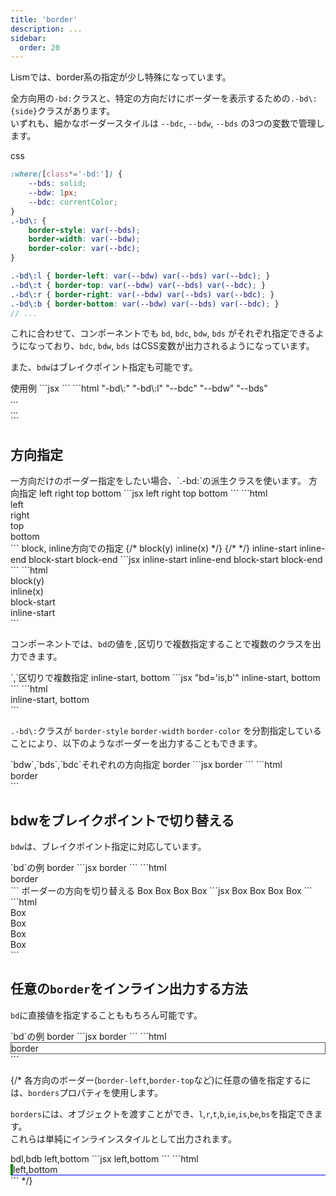 ```yaml
---
title: 'border'
description: ...
sidebar: 
  order: 20
---
```




Lismでは、border系の指定が少し特殊になっています。

全方向用の`-bd:`クラスと、特定の方向だけにボーダーを表示するための`.-bd\:{side}`クラスがあります。  
いずれも、細かなボーダースタイルは `--bdc`, `--bdw`, `--bds` の3つの変数で管理します。

<PreviewTitle>css</PreviewTitle>
```scss
:where([class*='-bd:']) {
	--bds: solid;
	--bdw: 1px;
	--bdc: currentColor;
}
.-bd\: {
	border-style: var(--bds);
	border-width: var(--bdw);
	border-color: var(--bdc);
}

.-bd\:l { border-left: var(--bdw) var(--bds) var(--bdc); }
.-bd\:t { border-top: var(--bdw) var(--bds) var(--bdc); }
.-bd\:r { border-right: var(--bdw) var(--bds) var(--bdc); }
.-bd\:b { border-bottom: var(--bdw) var(--bds) var(--bdc); }
// ...
```


これに合わせて、コンポーネントでも `bd`, `bdc`, `bdw`, `bds` がそれぞれ指定できるようになっており、`bdc`, `bdw`, `bds` はCSS変数が出力されるようになっています。

また、`bdw`はブレイクポイント指定も可能です。

<Preview>
	<PreviewTitle>使用例</PreviewTitle>
	<PreviewArea p='40'>
		<Box bd p='20'>
			<Dummy length='s'/>
		</Box>
		<Box bd bds='dashed' bdw='2px' bdc='red' p='20'>
			<Dummy length='s'/>
		</Box>
		<Box bd='l' bdc='blue' bdw='0.4em' p='20'>
			<Dummy length='s'/>
		</Box>
	</PreviewArea>
	<PreviewCode label='JSX' slot='tab'>
		```jsx
		<Box bd bdc='red' bds='dashed' p='20'>
			<Dummy length='s'/>
		</Box>
		<Box bd='l' bdc='blue' bdw='0.4em' p='20'>
			<Dummy length='s'/>
		</Box>
		```
	</PreviewCode>
	<PreviewCode label='HTML' slot='tab'>
		```html "-bd\:" "-bd\:l" "--bdc" "--bdw" "--bds"
		<div class="l--box -p:20 -bd:" style="--bdc:var(--red);--bds:dashed">
			...
		</div>
		<div class="l--box -p:20 -bd:l" style="--bdc:var(--blue);--bdw:0.4em;">
			...
		</div>
		```
	</PreviewCode>
</Preview>



## 方向指定


<Callout type='info'>
一方向だけのボーダー指定をしたい場合、`.-bd:`の派生クラスを使います。
</Callout>


<Preview>
	<PreviewTitle>方向指定</PreviewTitle>
	<PreviewArea p='40' isFlow='50'>
		<Box bd='l' px='10'>left</Box>
		<Box bd='r' px='10'>right</Box>
		<Box bd='t' p='10'>top</Box>
		<Box bd='b' p='10'>bottom</Box>
	</PreviewArea>
	<PreviewCode label='JSX' slot='tab'>
		```jsx
		<Box bd='l' px='10'>left</Box>
		<Box bd='r' px='10'>right</Box>
		<Box bd='t' p='10'>top</Box>
		<Box bd='b' p='10'>bottom</Box>
		```
	</PreviewCode>
	<PreviewCode label='HTML' slot='tab'>
		```html
		<div class='-bd:l -px:10'>left</div>
		<div class='-bd:r -px:10'>right</div>
		<div class='-bd:t -p:10'>top</div>
		<div class='-bd:b -p:10'>bottom</div>
		```
	</PreviewCode>
</Preview>


<Preview>
	<PreviewTitle>block, inline方向での指定</PreviewTitle>
	<PreviewArea p='40' isFlow='50'>
		{/* <Box bd='y' p='10'>block(y)</Box>
		<Divider mx='a' w='5rem' bdw='4px' bds='dotted' />
		<Box bd='x' p='10'>inline(x)</Box> */}
		{/* <Divider mx='a' w='5rem' bdw='4px' bds='dotted' /> */}
		<Box bd='is' p='10'>inline-start</Box>
		<Box bd='ie' p='10'>inline-end</Box>
		<Box bd='bs' p='10'>block-start</Box>
		<Box bd='be' p='10'>block-end</Box>
	</PreviewArea>
	<PreviewCode label='JSX' slot='tab'>
		```jsx
		<Box bd='is' p='10'>inline-start</Box>
		<Box bd='ie' p='10'>inline-end</Box>
		<Box bd='bs' p='10'>block-start</Box>
		<Box bd='be' p='10'>block-end</Box>
		```
	</PreviewCode>
	<PreviewCode label='HTML' slot='tab'>
		```html
		<div class='-bd:y -p:10'>block(y)</div>
		<div class='-bd:x -p:10'>inline(x)</div>
		<div class='-bd:bs -p:10'>block-start</div>
		<div class='-bd:is -p:10'>inline-start</div>
		```
	</PreviewCode>
</Preview>

<Spacer h='10' />

コンポーネントでは、`bd`の値を`,`区切りで複数指定することで複数のクラスを出力できます。

<Preview>
	<PreviewTitle>`,`区切りで複数指定</PreviewTitle>
	<PreviewArea resize p='40'>
		<Box bd='is,b' bdc='red' p='10'>inline-start, bottom</Box>
	</PreviewArea>
	<PreviewCode label='JSX' slot='tab'>
		```jsx "bd='is,b'"
		<Box bd='is,b' bdc='red' p='10'>inline-start, bottom</Box>
		```
	</PreviewCode>
	<PreviewCode label='HTML' slot='tab'>
		```html
		<div class='-bd:is -bd:b -p:10' style="--bdc:var(--red)">inline-start, bottom</div>
		```
	</PreviewCode>
</Preview>


`.-bd\:`クラスが `border-style` `border-width` `border-color` を分割指定していることにより、以下のようなボーダーを出力することもできます。

<Preview>
	<PreviewTitle>`bdw`,`bds`,`bdc`それぞれの方向指定</PreviewTitle>
	<PreviewArea resize p='40'>
		<Box bd bdw='0 0 1px .5em' bds='dashed solid' bdc='var(--purple) var(--blue)' p='20'>
			border
		</Box>
	</PreviewArea>
	<PreviewCode label='JSX' slot='tab'>
		```jsx
		<Box bd bdw='0 0 1px .5em' bds='dashed solid' bdc='var(--purple) var(--blue)' p='20'>
			border
		</Box>
		```
	</PreviewCode>
	<PreviewCode label='HTML' slot='tab'>
		```html
		<div class="l--box -bd: -p:20" style="--bdw:0 0 1px .5em;--bds:dashed solid;--bdc:var(--purple) var(--blue)">
			border
		</div>
		```
	</PreviewCode>
</Preview>
		


## bdwをブレイクポイントで切り替える

`bdw`は、ブレイクポイント指定に対応しています。

<Preview>
	<PreviewTitle>`bd`の例</PreviewTitle>
	<PreviewArea p='40' resize>
		<Box bd bdw={['1px','3px','6px']} p='20'>border</Box>
	</PreviewArea>
	<PreviewCode label='JSX' slot='tab'>
		```jsx
		<Box bd bdw={['1px','3px','6px']} p='20'>border</Box>
		```
	</PreviewCode>
	<PreviewCode label='HTML' slot='tab'>
		```html
		<div class="l--box -bd: -bdw@sm -bdw@md -p:20" style="--bdw:1px;--sm-bdw:3px;--md-bdw:6px">border</div>
		```
	</PreviewCode>
</Preview>


<Preview>
	<PreviewTitle>ボーダーの方向を切り替える</PreviewTitle>
	<PreviewArea p='40' resize>
		<Flex fxd={['column','row']} bd bdc='blue'>
			<FlexItem fx='1' bd bdw={['0 0 1px 0','0 1px 0 0']} bdc='i' p='20'>
				Box
			</FlexItem>
			<FlexItem fx='1' bd bdw={['0 0 1px 0','0 1px 0 0']} bdc='i' p='20'>
				Box
			</FlexItem>
			<FlexItem fx='1' bd bdw={['0 0 1px 0','0 1px 0 0']} bdc='i' p='20'>
				Box
			</FlexItem>
			<FlexItem fx='1' p='20'>
				Box
			</FlexItem>
		</Flex>
	</PreviewArea>
	<PreviewCode label='JSX' slot='tab'>
		```jsx
		<Flex fxd={['column','row']} bd bdc='blue'>
			<FlexItem fx='1' bd bdw={['0 0 1px 0','0 1px 0 0']} bdc='i' p='20'>
				Box
			</FlexItem>
			<FlexItem fx='1' bd bdw={['0 0 1px 0','0 1px 0 0']} bdc='i' p='20'>
				Box
			</FlexItem>
			<FlexItem fx='1' bd bdw={['0 0 1px 0','0 1px 0 0']} bdc='i' p='20'>
				Box
			</FlexItem>
			<FlexItem fx='1' p='20'>
				Box
			</FlexItem>
		</Flex>
		```
	</PreviewCode>
	<PreviewCode label='HTML' slot='tab'>
		```html
		<div class="l--flex -bd: -fxd:c -fxd@sm" style="--bdc:var(--blue);--sm-fxd:row">
			<div class="-bd: -bdw@sm -bdc:i -p:20 -fx:1" style="--bdw:0 0 1px 0;--sm-bdw:0 1px 0 0">
				Box
			</div>
			<div class="-bd: -bdw@sm -bdc:i -p:20 -fx:1" style="--bdw:0 0 1px 0;--sm-bdw:0 1px 0 0">
				Box
			</div>
			<div class="-bd: -bdw@sm -bdc:i -p:20 -fx:1" style="--bdw:0 0 1px 0;--sm-bdw:0 1px 0 0">
				Box
			</div>
			<div class="-p:20 -fx:1">
				Box
			</div>
		</div>
		```
	</PreviewCode>
</Preview>




## 任意の`border`をインライン出力する方法

`bd`に直接値を指定することももちろん可能です。

<Preview>
	<PreviewTitle>`bd`の例</PreviewTitle>
	<PreviewArea p='40' resize>
		<Box bd='solid 1px #555' p='10'>border</Box>
	</PreviewArea>
	<PreviewCode label='JSX' slot='tab'>
		```jsx
		<Box bd='solid 1px #555' p='10'>border</Box>
		```
	</PreviewCode>
	<PreviewCode label='HTML' slot='tab'>
		```html
		<div class="l--box -p:10" style="border:solid 1px #555">border</div>
		```
	</PreviewCode>
</Preview>


{/* 各方向のボーダー(`border-left`,`border-top`など)に任意の値を指定するには、`borders`プロパティを使用します。

`borders`には、オブジェクトを渡すことができ、`l`,`r`,`t`,`b`,`ie`,`is`,`be`,`bs`を指定できます。  
これらは単純にインラインスタイルとして出力されます。

<Preview> 
	<PreviewTitle>bdl,bdb</PreviewTitle>
	<PreviewArea resize p='40'>
		<Box borders={{l:'solid 4px green', b:'solid 1px blue'}} px='10'>left,bottom</Box>
	</PreviewArea>
	<PreviewCode label='JSX' slot='tab'>
		```jsx
		<Box borders={{l:'solid 4px green', b:'solid 1px blue'}} px='10'>left,bottom</Box>
		```
	</PreviewCode>
	<PreviewCode label='HTML' slot='tab'>
		```html
		<div class="l--box" style="border-left:solid 4px green;border-bottom:solid 1px blue">
			left,bottom
		</div>
		```
	</PreviewCode>
</Preview> */}


